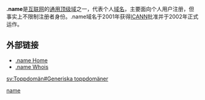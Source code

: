 {{Infobox Top level domain
| name = .name
| background = #FC0
| image = DotnameTLDlogo-vrsn.png
| introduced = August 17, 2001
| type = [[通用頂級域|通用頂級域]]
| status = 活躍
| registry = [[威瑞信|威瑞信]]
| sponsor = 無
| intendeduse = 個人網站
| actualuse = 主要按預期使用。
| restrictions = 對註冊沒有事先限制，但如果不是由姓名與域名相似的個人或代表個人或註冊人擁有權利的虛構角色的個人或代表，註冊可能會受到質疑
| structure = 最初註冊必須在三級，格式為'''john.smith.name'''，但後來允許直接二級註冊
| document=[http://www.icann.org/tlds/agreements/name/ ICANN 註冊協議]
| disputepolicy = {{link-en|UDRP}}, [http://www.nic.name/erdrp.html 糾紛]
| website = [https://www.verisign.com/domain-names/name-domains/ 威瑞信 .name 註冊表]
}}
'''.name'''是[[互联网|互联网]]的[[通用顶级域|通用顶级域]]之一，代表个人[[域名|域名]]，主要面向个人用户注册，但事实上不限制注册者身份。.name域名于2001年获得[[ICANN|ICANN]]批准并于2002年正式运作。

== 外部链接 ==

* [http://www.nic.name/ .name Home]{{Wayback|url=http://www.nic.name/ |date=20081026232838 }}
* [http://whois.nic.name/ .name Whois]{{Wayback|url=http://whois.nic.name/ |date=20070626121111 }}

{{通用頂級域}}
{{Compu-domain-stub|name}}

[[Category:頂級域|name]]

[[sv:Toppdomän#Generiska_toppdomäner|sv:Toppdomän#Generiska toppdomäner]]